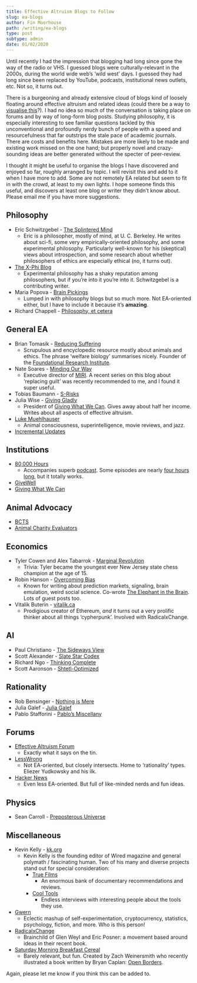 ```yaml
---
title: Effective Altruism Blogs to Follow
slug: ea-blogs
author: Fin Moorhouse
path: /writing/ea-blogs
type: post
subtype: admin
date: 01/02/2020
---
```


Until recently I had the impression that blogging had long since gone the way of the radio or VHS. I guessed blogs were culturally-relevant in the 2000s, during the world wide web’s ‘wild west’ days. I guessed they had long since been replaced by YouTube, podcasts, institutional news outlets, etc. Not so, it turns out.

There is a burgeoning and already extensive cloud of blogs kind of loosely floating around effective altruism and related ideas (could there be a way to [visualise this](http://redditstuff.github.io/sna/selfposts.html)?). I had no idea so much of the conversation is taking place on forums and by way of long-form blog posts. Studying philosophy, it is especially interesting to see familiar questions tackled by this unconventional and profoundly nerdy bunch of people with a speed and resourcefulness that far outstrips the stale pace of academic journals. There are costs and benefits here. Mistakes are more likely to be made and existing work missed on the one hand; but properly novel and crazy-sounding ideas are better generated without the specter of peer-review.

I thought it might be useful to organise the blogs I have discovered and enjoyed so far, roughly arranged by topic. I will revisit this and add to it when I have more to add. Some are not remotely EA related but seem to fit in with the crowd, at least to my own lights. I hope someone finds this useful, and discovers at least one blog or writer they didn’t know about. Please email me if you have more suggestions.

## Philosophy

- Eric Schwitzgebel - [The Splintered Mind](http://schwitzsplinters.blogspot.com/)
  - Eric is a philosopher, mostly of mind, at U. C. Berkeley. He writes about sci-fi, some very empirically-oriented philosophy, and some experimental philosophy. Particularly well-known for his (skeptical) views about introspection, and some research about whether philosophers of ethics are especially ethical (no, it turns out).
- [The X-Phi Blog](https://xphiblog.com/)
  - Experimental philosophy has a shaky reputation among philosophers, but if you’re into it you’re into it. Schwitzgebel is a contributing writer.
- Maria Popova - [Brain Pickings](https://www.brainpickings.or)
  - Lumped in with philosophy blogs but so much more. Not EA-oriented either, but I have to include it because it’s **amazing**.
- Richard Chappell - [Philosophy, et cetera](https://www.philosophyetc.net/)

## General EA

- Brian Tomasik - [Reducing Suffering](https://reducing-suffering.org/)
  - Scrupulous and encyclopedic resource mostly about animals and ethics. The phrase ‘welfare biology’ summarises nicely. Founder of the [Foundational Research Institute](https://foundational-research.org/).
- Nate Soares - [Minding Our Way](http://mindingourway.com/)
  - Executive director of [MIRI](http://mindingourway.com/about/intelligence.org). A recent series on this blog about ‘replacing guilt’ was recently recommended to me, and I found it super useful.
- Tobias Baumann - [S-Risks](http://s-risks.org/)
- Julia Wise - [Giving Gladly](http://www.givinggladly.com/)
  - President of [Giving What We Can](https://www.givingwhatwecan.org/). Gives away about half her income. Writes about all aspects of effective altruism.
- [Luke Muehlhauser](http://lukemuehlhauser.com/)
  - Animal consciousness, superintelligence, movie reviews, and jazz.
- [Incremental Updates](https://incrementalupdates.wordpress.com)

## Institutions

- [80,000 Hours](https://80000hours.org/blog/)
  - Accompanies superb [podcast](https://80000hours.org/podcast/). Some episodes are nearly [four hours long](https://80000hours.org/podcast/episodes/david-chalmers-nature-ethics-consciousness/), but it totally works.
- [GiveWell](https://blog.givewell.org/)
- [Giving What We Can](https://www.givingwhatwecan.org/blog/)

## Animal Advocacy

- [BCTS](https://butcantheysuffer.wordpress.com/)
- [Animal Charity Evaluators](https://animalcharityevaluators.org/blog/)


## Economics

- Tyler Cowen and Alex Tabarrok - [Marginal Revolution](https://marginalrevolution.com/)
  - Trivia: Tyler became the youngest ever New Jersey state chess champion at the age of 15.
- Robin Hanson - [Overcoming Bias](http://www.overcomingbias.com/)
  - Known for writing about prediction markets, signaling, brain emulation, weird social science. Co-wrote [The Elephant in the Brain](https://www.goodreads.com/en/book/show/28820444). Lots of guest posts too.
- Vitalik Buterin - [vitalik.ca](https://vitalik.ca/)
  - Prodigious creator of Ethereum, *and* it turns out a very prolific thinker about all things ‘cypherpunk’. Involved with RadicalxChange.

## AI

- Paul Christiano - [The Sideways View](https://sideways-view.com/)
- Scott Alexander - [Slate Star Codex](https://slatestarcodex.com/)
- Richard Ngo - [Thinking Complete](http://thinkingcomplete.blogspot.com)
- Scott Aaronson - [Shtetl-Optimized](https://www.scottaaronson.com/blog/)

## Rationality

- Rob Bensinger - [Nothing is Mere](https://nothingismere.com/)
- Julia Galef - [Julia Galef](https://juliagalef.com/recent-posts/)
- Pablo Stafforini - [Pablo’s Miscellany](http://www.stafforini.com/blog/)

## Forums

- [Effective Altruism Forum](https://forum.effectivealtruism.org/)
  - Exactly what it says on the tin.
- [LessWrong](https://www.lesswrong.com/)
  - Not EA-oriented, but closely intersects. Home to ‘rationality’ types. Eliezer Yudkowsky and his ilk. 
- [Hacker News](https://news.ycombinator.com/)
  - Even less EA-oriented. But full of like-minded nerds and fun ideas.

## Physics

- Sean Carroll - [Preposterous Universe](http://www.preposterousuniverse.com/blog/)

## Miscellaneous

- Kevin Kelly - [kk.org](https://kk.org/)
  - Kevin Kelly is the founding editor of Wired magazine and general polymath / fascinating human. Two of his many and diverse projects stand out for special consideration:
    - [True Films](https://truefilms.com/)
      - An enormous bank of documentary recommendations and reviews.
    - [Cool Tools](https://kk.org/cooltools/)
      - Endless interviews with interesting people about the tools they use.
- [Gwern](https://www.gwern.net/index)
  - Eclectic mashup of self-experimentation, cryptocurrency, statistics, psychology, fiction, and more. Who is this person!
- [RadicalxChange](https://radicalxchange.org/blog/)
  - Brainchild of Glen Weyl and Eric Posner: a movement based around ideas in their recent book.  
- [Saturday Morning Breakfast Cereal](https://www.smbc-comics.com)
  - Barely relevant, but fun. Created by Zach Weinersmith who recently illustrated a book written by Bryan Caplan: [Open Borders](https://www.goodreads.com/en/book/show/42867903).

Again, please let me know if you think this can be added to.